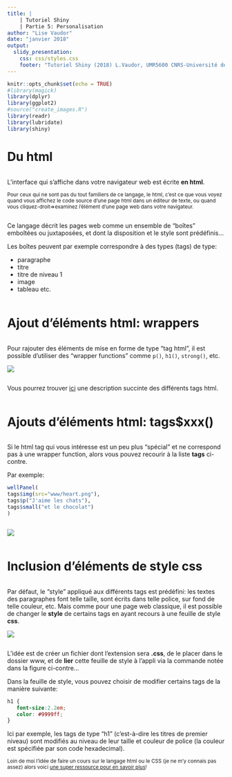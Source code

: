```yaml
---
title: |
    | Tutoriel Shiny
    | Partie 5: Personalisation
author: "Lise Vaudor"
date: "janvier 2018"
output: 
  slidy_presentation:
    css: css/styles.css
    footer: "Tutoriel Shiny (2018) L.Vaudor, UMR5600 CNRS-Université de Lyon, plateforme ISIG"
---
```


```r
knitr::opts_chunk$set(echo = TRUE)
#library(magick)
library(dplyr)
library(ggplot2)
#source("create_images.R")
library(readr)
library(lubridate)
library(shiny)
```


# Du html

<div class="row">
<div class="column">

L'interface qui s'affiche dans votre navigateur web est écrite **en html**. 

<small> Pour ceux qui ne sont pas du tout familiers de ce langage, le html, c'est ce que vous voyez quand vous affichez le code source d'une page html dans un éditeur de texte, ou quand vous cliquez-droit=>examinez l'élément d'une page web dans votre navigateur.</small>

</div><div class="column">

Ce langage décrit les pages web comme un ensemble de "boîtes" emboîtées ou juxtaposées, et dont la disposition et le style sont prédéfinis...

Les boîtes peuvent par exemple correspondre à des types (tags) de type:

- paragraphe 
- titre 
- titre de niveau 1
- image
- tableau
etc.

</div></div>

# Ajout d'éléments html: wrappers

<div class="row"><div class="column">

Pour rajouter des éléments de mise en forme de type "tag html", il est possible d'utiliser des "wrapper functions" comme `p()`, `h1()`, `strong()`, etc.

![](www/figures/common_tags_wraps.png)

</div>
<div class="column">

Vous pourrez trouver [ici](http://www.hostingreviewbox.com/wp-content/uploads/2016/02/html5-cheat-sheet-1.png) une description succinte des différents tags html.

</div>
</div>

# Ajouts d'éléments html: tags$xxx()

<div class="row"><div class="column">
Si le html tag qui vous intéresse est un peu plus "spécial" et ne correspond pas à une wrapper function, alors vous pouvez recourir à la liste **tags** ci-contre.

Par exemple:

```r
wellPanel(
tags$img(src="www/heart.png"), 
tags$p("J'aime les chats"),
tags$small("et le chocolat")
)
```
</div>
<div class="column">

![](www/figures/add_static_html.png)

</div>
</div>


# Inclusion d'éléments de style css

<div class="row">
<div class="column">

Par défaut, le "style" appliqué aux différents tags est prédéfini: les textes des paragraphes font telle taille, sont écrits dans telle police, sur fond de telle couleur, etc. Mais comme pour une page web classique, il est possible de changer le **style** de certains tags en ayant recours à une feuille de style **css**.

![](www/figures/include_css.png)

</div>

<div class="column">

L'idée est de créer un fichier dont l'extension sera **.css**, de le placer dans le dossier www, et de **lier** cette feuille de style à l'appli via la commande notée dans la figure ci-contre...

Dans la feuille de style, vous pouvez choisir de modifier certains tags de la manière suivante:

```CSS
h1 {
   font-size:2.2em;
   color: #9999ff;
}
```

Ici par exemple, les tags de type "h1" (c'est-à-dire les titres de premier niveau) sont modifiés au niveau de leur taille et couleur de police (la couleur est spécifiée par son code hexadecimal).

<small> Loin de moi l'idée de faire un cours sur le langage html ou le CSS (je ne m'y connais pas assez) alors voici [une super ressource pour en savoir plus](https://www.w3schools.com/css/default.asp)!</small>

</div></div>
